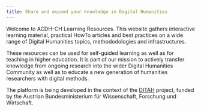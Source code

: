 ```yaml
---
title: Share and expand your knowledge in Digital Humanities
---
```


Welcome to ACDH-CH Learning Resources. This website gathers interactive learning material, practical
HowTo articles and best practices on a wide range of Digital Humanities topics, methododologies and
infrastructures.

These resources can be used for self-guided learning as well as for teaching in higher education. It
is part of our mission to actively transfer knowledge from ongoing research into the wider Digital
Humanities Community as well as to educate a new generation of humanities researchers with digital
methods.

The platform is being developed in the context of the [DITAH](https://www.ditah.at/) project, funded
by the Austrian Bundesministerium für Wissenschaft, Forschung und Wirtschaft.

